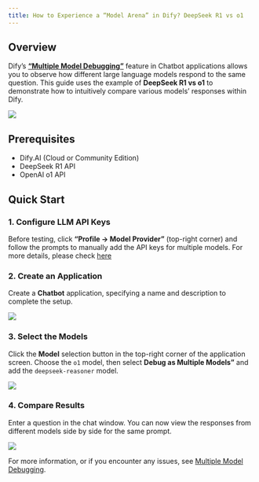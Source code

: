 ```yaml
---
title: How to Experience a “Model Arena” in Dify? DeepSeek R1 vs o1
---
```


## Overview

Dify’s **[“Multiple Model Debugging”](/en/guides/application-orchestrate/multiple-llms-debugging)** feature in Chatbot applications allows you to observe how different large language models respond to the same question. This guide uses the example of **DeepSeek R1 vs o1** to demonstrate how to intuitively compare various models’ responses within Dify.

![](https://assets-docs.dify.ai/2025/02/dd2a54e05cf5bfa252ac980ec478e3d5.png)

## Prerequisites

- Dify.AI (Cloud or Community Edition)
- DeepSeek R1 API
- OpenAI o1 API

## Quick Start

### 1. Configure LLM API Keys

Before testing, click **“Profile → Model Provider”** (top-right corner) and follow the prompts to manually add the API keys for multiple models. For more details, please check [here](https://docs.dify.ai/guides/model-configuration)

### 2. Create an Application

Create a **Chatbot** application, specifying a name and description to complete the setup.

![](https://assets-docs.dify.ai/2025/02/7246807cbd0776564b76e1ef37dcbd4d.png)

### 3. Select the Models

Click the **Model** selection button in the top-right corner of the application screen. Choose the `o1` model, then select **Debug as Multiple Models”** and add the `deepseek-reasoner` model.

![](https://assets-docs.dify.ai/2025/02/61d8ba00a8a89052ac7a5a9d8fb54f58.png)

### 4. Compare Results

Enter a question in the chat window. You can now view the responses from different models side by side for the same prompt.

![](https://assets-docs.dify.ai/2025/02/03ac1c1da6705d76b01f5867a1e24e32.gif)

For more information, or if you encounter any issues, see [Multiple Model Debugging](/en/guides/application-orchestrate/multiple-llms-debugging).
